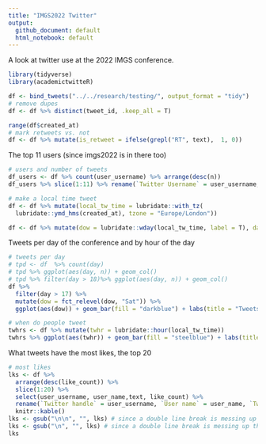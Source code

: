```yaml
---
title: "IMGS2022 Twitter"
output:
  github_document: default
  html_notebook: default
---
```


A look at twitter use at the 2022 IMGS conference.

```r
library(tidyverse)
library(academictwitteR)

df <- bind_tweets("../../research/testing/", output_format = "tidy")
# remove dupes
df <- df %>% distinct(tweet_id, .keep_all = T)

range(df$created_at)
# mark retweets vs. not
df <- df %>% mutate(is_retweet = ifelse(grepl("RT", text),  1, 0))

```

The top 11 users (since imgs2022 is in there too)

```r
# users and number of tweets
df_users <- df %>% count(user_username) %>% arrange(desc(n))
df_users %>% slice(1:11) %>% rename(`Twitter Username` = user_username, `Number of tweets` = n) %>% knitr::kable()
```

```r
# make a local time tweet
df <- df %>% mutate(local_tw_time = lubridate::with_tz(
  lubridate::ymd_hms(created_at), tzone = "Europe/London"))

df <- df %>% mutate(dow = lubridate::wday(local_tw_time, label = T), day = lubridate::day(local_tw_time))


```
Tweets per day of the conference and by hour of the day

```r
# tweets per day
# tpd <- df  %>% count(day)
# tpd %>% ggplot(aes(day, n)) + geom_col()
# tpd %>% filter(day > 18)%>% ggplot(aes(day, n)) + geom_col()
df %>% 
  filter(day > 17) %>%
  mutate(dow = fct_relevel(dow, "Sat")) %>% 
  ggplot(aes(dow)) + geom_bar(fill = "darkblue") + labs(title = "Tweets by day", subtitle = "#IMGS2022", x = "Conference day", y = "number of tweets") + theme_minimal()

# when do people tweet
twhrs <- df %>% mutate(twhr = lubridate::hour(local_tw_time))
twhrs %>% ggplot(aes(twhr)) + geom_bar(fill = "steelblue") + labs(title = "Tweets by hour of the day", subtitle = "#IMGS2022", x = "Hour of the day", y = "number of tweets") + theme_minimal()
```

What tweets have the most likes, the top 20
```r
# most likes
lks <- df %>% 
  arrange(desc(like_count)) %>% 
  slice(1:20) %>% 
  select(user_username, user_name,text, like_count) %>%
  rename(`Twitter handle` = user_username, `User name` = user_name, `Tweet text` = text, `# of likes` = like_count) %>% 
  knitr::kable()
lks <- gsub("\n\n", "", lks) # since a double line break is messing up the table
lks <- gsub("\n", "", lks) # since a double line break is messing up the table
lks
```

